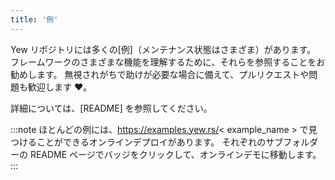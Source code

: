 ```yaml
---
title: '例'
---
```


Yew リポジトリには多くの[例]（メンテナンス状態はさまざま）があります。
フレームワークのさまざまな機能を理解するために、それらを参照することをお勧めします。
無視されがちで助けが必要な場合に備えて、プルリクエストや問題も歓迎します ♥️。

詳細については、[README] を参照してください。

:::note
ほとんどの例には、https://examples.yew.rs/< example_name > で見つけることができるオンラインデプロイがあります。
それぞれのサブフォルダーの README ページでバッジをクリックして、オンラインデモに移動します。
:::

[例のリスト]: https://github.com/yewstack/yew/tree/master/examples
[例のドキュメント README]: https://github.com/yewstack/yew/tree/master/examples#yew-examples

